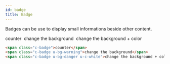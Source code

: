 ```yaml
---
id: badge
title: Badge
---
```



<Version version="1.0.0" source="glsass-components/_components.badge.scss" />

Badges can be use to display small informations beside other content.


<Example flex>
  <span className="c-badge">counter</span>&nbsp;
  <span className="c-badge u-bg-warning">change the background</span>&nbsp;
  <span className="c-badge u-bg-danger u-c-white">
    change the background + color
  </span>
</Example>

```html
<span class="c-badge">counter</span>
<span class="c-badge u-bg-warning">change the background</span>
<span class="c-badge u-bg-danger u-c-white">change the background + color</span>
```
